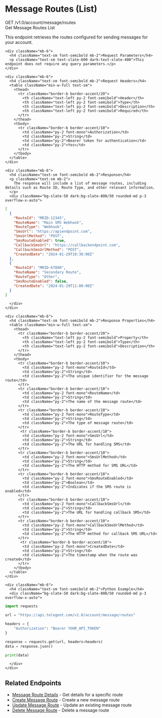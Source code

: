 # Message Routes (List)

<div className="mt-4 border border-accent/20 rounded-md overflow-hidden">
  <div className="bg-accent/5 px-4 py-2 border-b border-accent/20 flex justify-between items-center">
    <div className="flex items-center gap-2">
      <span className="bg-green-500 text-white px-2 py-0.5 rounded-md text-xs font-semibold">GET</span>
      <span className="font-mono text-sm">/v1.0/account/message/routes</span>
    </div>
    <span className="text-xs font-medium text-slate-500">Get Message Routes List</span>
  </div>

  <div className="p-4">
    <p className="text-sm mb-4">
      This endpoint retrieves the routes configured for sending messages for your account.
    </p>

    <div className="mb-6">
      <h4 className="text-sm font-semibold mb-2">Request Parameters</h4>
      <p className="text-sm text-slate-600 dark:text-slate-400">This endpoint does not require any query parameters.</p>
    </div>

    <div className="mb-6">
      <h4 className="text-sm font-semibold mb-2">Request Headers</h4>
      <table className="min-w-full text-sm">
        <thead>
          <tr className="border-b border-accent/20">
            <th className="text-left py-2 font-semibold">Header</th>
            <th className="text-left py-2 font-semibold">Type</th>
            <th className="text-left py-2 font-semibold">Description</th>
            <th className="text-left py-2 font-semibold">Required</th>
          </tr>
        </thead>
        <tbody>
          <tr className="border-b border-accent/10">
            <td className="py-2 font-mono">Authorization</td>
            <td className="py-2">String</td>
            <td className="py-2">Bearer token for authentication</td>
            <td className="py-2">Yes</td>
          </tr>
        </tbody>
      </table>
    </div>

    <div className="mb-6">
      <h4 className="text-sm font-semibold mb-2">Response</h4>
      <p className="text-sm mb-2">
        The response will include a list of message routes, including details such as Route ID, Route Type, and other relevant information.
      </p>
      <div className="bg-slate-50 dark:bg-slate-800/50 rounded-md p-3 overflow-x-auto">
```json
[
  {
    "RouteId": "MRID-12345",
    "RouteName": "Main SMS Webhook",
    "RouteType": "Webhook",
    "SmsUrl": "https://apiendpoint.com",
    "SmsUrlMethod": "POST",
    "SmsRouteEnabled": true,
    "CallbackSmsUrl": "https://callbackendpoint.com",
    "CallbackSmsUrlMethod": "POST",
    "CreatedDate": "2024-01-29T10:30:00Z"
  },
  {
    "RouteId": "MRID-67890",
    "RouteName": "Secondary Route",
    "RouteType": "Other",
    "SmsRouteEnabled": false,
    "CreatedDate": "2024-01-29T11:00:00Z"
  }
]
```
      </div>
    </div>

    <div className="mb-6">
      <h4 className="text-sm font-semibold mb-2">Response Properties</h4>
      <table className="min-w-full text-sm">
        <thead>
          <tr className="border-b border-accent/20">
            <th className="text-left py-2 font-semibold">Property</th>
            <th className="text-left py-2 font-semibold">Type</th>
            <th className="text-left py-2 font-semibold">Description</th>
          </tr>
        </thead>
        <tbody>
          <tr className="border-b border-accent/10">
            <td className="py-2 font-mono">RouteId</td>
            <td className="py-2">String</td>
            <td className="py-2">The unique identifier for the message route</td>
          </tr>
          <tr className="border-b border-accent/10">
            <td className="py-2 font-mono">RouteName</td>
            <td className="py-2">String</td>
            <td className="py-2">The name of the message route</td>
          </tr>
          <tr className="border-b border-accent/10">
            <td className="py-2 font-mono">RouteType</td>
            <td className="py-2">String</td>
            <td className="py-2">The type of message route</td>
          </tr>
           <tr className="border-b border-accent/10">
            <td className="py-2 font-mono">SmsUrl</td>
            <td className="py-2">String</td>
            <td className="py-2">The URL for handling SMS</td>
          </tr>
          <tr className="border-b border-accent/10">
            <td className="py-2 font-mono">SmsUrlMethod</td>
            <td className="py-2">String</td>
            <td className="py-2">The HTTP method for SMS URL</td>
          </tr>
          <tr className="border-b border-accent/10">
            <td className="py-2 font-mono">SmsRouteEnabled</td>
            <td className="py-2">Boolean</td>
            <td className="py-2">Indicates if the SMS route is enabled</td>
          </tr>
          <tr className="border-b border-accent/10">
            <td className="py-2 font-mono">CallbackSmsUrl</td>
            <td className="py-2">String</td>
            <td className="py-2">The URL for handling callback SMS</td>
          </tr>
          <tr className="border-b border-accent/10">
            <td className="py-2 font-mono">CallbackSmsUrlMethod</td>
            <td className="py-2">String</td>
            <td className="py-2">The HTTP method for callback SMS URL</td>
          </tr>
           <tr className="border-b border-accent/10">
            <td className="py-2 font-mono">CreatedDate</td>
            <td className="py-2">String</td>
            <td className="py-2">The timestamp when the route was created</td>
          </tr>
        </tbody>
      </table>
    </div>

    <div className="mb-6">
      <h4 className="text-sm font-semibold mb-2">Python Example</h4>
      <div className="bg-slate-50 dark:bg-slate-800/50 rounded-md p-3 overflow-x-auto">
```python
import requests

url = "https://api.telegent.com/v1.0/account/message/routes"

headers = {
    "Authorization": "Bearer YOUR_API_TOKEN"
}

response = requests.get(url, headers=headers)
data = response.json()

print(data)
```
      </div>
    </div>
  </div>
</div>

## Related Endpoints

- [Message Route Details](/api-reference/intelligent-messaging/message-routes) - Get details for a specific route
- [Create Message Route](/api-reference/intelligent-messaging/message-routes-create) - Create a new message route
- [Update Message Route](/api-reference/intelligent-messaging/message-routes-update) - Update an existing message route
- [Delete Message Route](/api-reference/intelligent-messaging/message-routes-delete) - Delete a message route